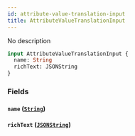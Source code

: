 ```yaml
---
id: attribute-value-translation-input
title: AttributeValueTranslationInput
---
```


No description

```graphql
input AttributeValueTranslationInput {
  name: String
  richText: JSONString
}
```

### Fields

#### `name` ([`String`](../../../developer/api-reference/scalars/string))

#### `richText` ([`JSONString`](../../../developer/api-reference/scalars/jsonstring))
